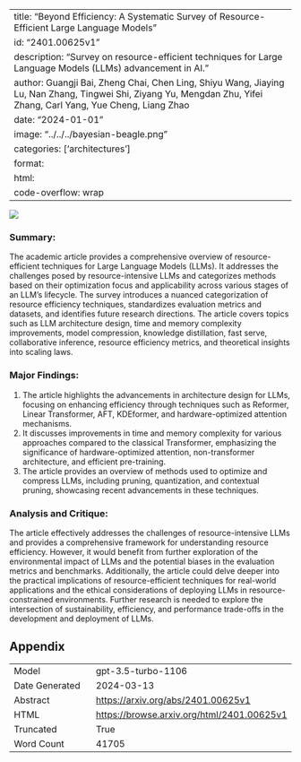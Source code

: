 
---
title: "Beyond Efficiency: A Systematic Survey of Resource-Efficient Large Language Models"
id: "2401.00625v1"
description: "Survey on resource-efficient techniques for Large Language Models (LLMs) advancement in AI."
author: Guangji Bai, Zheng Chai, Chen Ling, Shiyu Wang, Jiaying Lu, Nan Zhang, Tingwei Shi, Ziyang Yu, Mengdan Zhu, Yifei Zhang, Carl Yang, Yue Cheng, Liang Zhao
date: "2024-01-01"
image: "../../../bayesian-beagle.png"
categories: ['architectures']
format:
  html:
    code-overflow: wrap
---

![](../../../bayesian-beagle.png)

### Summary:

The academic article provides a comprehensive overview of resource-efficient techniques for Large Language Models (LLMs). It addresses the challenges posed by resource-intensive LLMs and categorizes methods based on their optimization focus and applicability across various stages of an LLM's lifecycle. The survey introduces a nuanced categorization of resource efficiency techniques, standardizes evaluation metrics and datasets, and identifies future research directions. The article covers topics such as LLM architecture design, time and memory complexity improvements, model compression, knowledge distillation, fast serve, collaborative inference, resource efficiency metrics, and theoretical insights into scaling laws.

### Major Findings:
1. The article highlights the advancements in architecture design for LLMs, focusing on enhancing efficiency through techniques such as Reformer, Linear Transformer, AFT, KDEformer, and hardware-optimized attention mechanisms.
2. It discusses improvements in time and memory complexity for various approaches compared to the classical Transformer, emphasizing the significance of hardware-optimized attention, non-transformer architecture, and efficient pre-training.
3. The article provides an overview of methods used to optimize and compress LLMs, including pruning, quantization, and contextual pruning, showcasing recent advancements in these techniques.

### Analysis and Critique:
The article effectively addresses the challenges of resource-intensive LLMs and provides a comprehensive framework for understanding resource efficiency. However, it would benefit from further exploration of the environmental impact of LLMs and the potential biases in the evaluation metrics and benchmarks. Additionally, the article could delve deeper into the practical implications of resource-efficient techniques for real-world applications and the ethical considerations of deploying LLMs in resource-constrained environments. Further research is needed to explore the intersection of sustainability, efficiency, and performance trade-offs in the development and deployment of LLMs.

## Appendix

|          |          |
|----------|----------|
| Model     | gpt-3.5-turbo-1106       |
| Date Generated     | 2024-03-13       |
| Abstract | [https://arxiv.org/abs/2401.00625v1](https://arxiv.org/abs/2401.00625v1)        |
| HTML     | [https://browse.arxiv.org/html/2401.00625v1](https://browse.arxiv.org/html/2401.00625v1)       |
| Truncated       | True       |
| Word Count       | 41705       |
